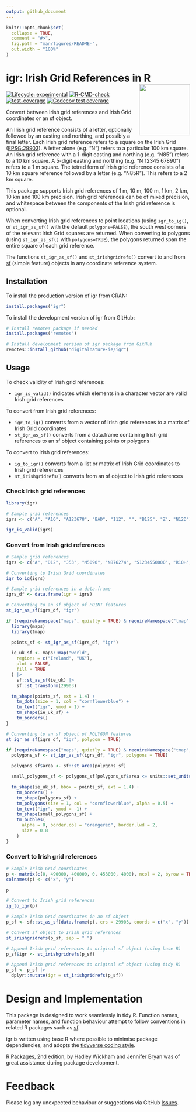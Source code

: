 ```yaml
---
output: github_document
---
```


<!-- README.md is generated from README.Rmd. Please edit that file -->

```r
knitr::opts_chunk$set(
  collapse = TRUE,
  comment = "#>",
  fig.path = "man/figures/README-",
  out.width = "100%"
)
```

# igr: Irish Grid References in R <img src="man/figures/logo.png" align="right" height="139" alt="" />

<!-- badges: start -->
[![Lifecycle: experimental](https://img.shields.io/badge/lifecycle-experimental-orange.svg)](https://lifecycle.r-lib.org/articles/stages.html#experimental)
<!-- [![CRAN status](https://www.r-pkg.org/badges/version/igr)](https://CRAN.R-project.org/package=igr) -->
[![R-CMD-check](https://github.com/digitalnature-ie/igr/actions/workflows/R-CMD-check.yaml/badge.svg)](https://github.com/digitalnature-ie/igr/actions/workflows/R-CMD-check.yaml)
[![test-coverage](https://github.com/digitalnature-ie/igr/actions/workflows/test-coverage.yaml/badge.svg)](https://github.com/digitalnature-ie/igr/actions/workflows/test-coverage.yaml)
[![Codecov test coverage](https://codecov.io/gh/digitalnature-ie/igr/branch/main/graph/badge.svg)](https://app.codecov.io/gh/digitalnature-ie/igr?branch=main)
<!-- badges: end -->

Convert between Irish grid references and Irish Grid coordinates or an sf object.

An Irish grid reference consists of a letter, optionally followed by an easting and northing, and possibly a final letter. Each Irish grid reference refers to a square on the Irish Grid ([EPSG:29903](https://epsg.io/29903)). A letter alone (e.g. "N") refers to a particular 100 km square. An Irish grid reference with a 1-digit easting and northing (e.g. "N85") refers to a 10 km square. A 5-digit easting and northing (e.g. "N 12345 67890") refers to a 1 m square. The tetrad form of Irish grid reference consists of a 10 km square reference followed by a letter (e.g. "N85R"). This refers to a 2 km square.

This package supports Irish grid references of 1 m, 10 m, 100 m, 1 km, 2 km, 10 km and 100 km precision. Irish grid references can be of mixed precision, and whitespace between the components of the Irish grid reference is optional.

When converting Irish grid references to point locations (using `igr_to_ig()`, or `st_igr_as_sf()` with the default `polygons=FALSE`), the south west corners of the relevant Irish Grid squares are returned. When converting to polygons (using `st_igr_as_sf()` with `polygons=TRUE`), the polygons returned span the entire square of each grid reference.

The functions `st_igr_as_sf()` and `st_irishgridrefs()` convert to and from [sf](https://r-spatial.github.io/sf/) (simple feature) objects in any coordinate reference system.

## Installation

To install the production version of igr from CRAN:

``` r
install.packages("igr")
```
To install the development version of igr from GitHub:

``` r
# Install remotes package if needed
install.packages("remotes")

# Install development version of igr package from GitHub
remotes::install_github("digitalnature-ie/igr")
```
## Usage

To check validity of Irish grid references:

* `igr_is_valid()` indicates which elements in a character vector are valid Irish grid references

To convert from Irish grid references:

* `igr_to_ig()` converts from a vector of Irish grid references to a matrix of Irish Grid coordinates
* `st_igr_as_sf()` converts from a data.frame containing Irish grid references to an sf object containing points or polygons

To convert to Irish grid references:

* `ig_to_igr()` converts from a list or matrix of Irish Grid coordinates to Irish grid references
* `st_irishgridrefs()` converts from an sf object to Irish grid references

### Check Irish grid references

```r
library(igr)

# Sample grid references
igrs <- c("A", "A16", "A123678", "BAD", "I12", "", "B125", "Z", "N12D")

igr_is_valid(igrs)
```

### Convert from Irish grid references

```r
# Sample grid references
igrs <- c("A", "D12", "J53", "M5090", "N876274", "S1234550000", "R10H", "X")

# Converting to Irish Grid coordinates
igr_to_ig(igrs)

# Sample grid references in a data.frame
igrs_df <- data.frame(igr = igrs)

# Converting to an sf object of POINT features
st_igr_as_sf(igrs_df, "igr")
```

```r
if (requireNamespace("maps", quietly = TRUE) & requireNamespace("tmap", quietly = TRUE)) {
  library(maps)
  library(tmap)

  points_sf <- st_igr_as_sf(igrs_df, "igr")

  ie_uk_sf <- maps::map("world",
    regions = c("Ireland", "UK"),
    plot = FALSE,
    fill = TRUE
  ) |>
    sf::st_as_sf(ie_uk) |>
    sf::st_transform(29903)

  tm_shape(points_sf, ext = 1.4) +
    tm_dots(size = 1, col = "cornflowerblue") +
    tm_text("igr", ymod = 1) +
    tm_shape(ie_uk_sf) +
    tm_borders()
}
```


```r
# Converting to an sf object of POLYGON features
st_igr_as_sf(igrs_df, "igr", polygon = TRUE)
```

```r
if (requireNamespace("maps", quietly = TRUE) & requireNamespace("tmap", quietly = TRUE)) {
  polygons_sf <- st_igr_as_sf(igrs_df, "igr", polygons = TRUE)

  polygons_sf$area <- sf::st_area(polygons_sf)

  small_polygons_sf <- polygons_sf[polygons_sf$area <= units::set_units(5000000, m^2), ]

  tm_shape(ie_uk_sf, bbox = points_sf, ext = 1.4) +
    tm_borders() +
    tm_shape(polygons_sf) +
    tm_polygons(size = 1, col = "cornflowerblue", alpha = 0.5) +
    tm_text("igr", ymod = -1) +
    tm_shape(small_polygons_sf) +
    tm_bubbles(
      alpha = 0, border.col = "orangered", border.lwd = 2,
      size = 0.8
    )
}
```

### Convert to Irish grid references

```r
# Sample Irish Grid coordinates
p <- matrix(c(0, 490000, 400000, 0, 453000, 4000), ncol = 2, byrow = TRUE)
colnames(p) <- c("x", "y")

p

# Convert to Irish grid references
ig_to_igr(p)

# Sample Irish Grid coordinates in an sf object
p_sf <- sf::st_as_sf(data.frame(p), crs = 29903, coords = c("x", "y"))

# Convert sf object to Irish grid references
st_irishgridrefs(p_sf, sep = " ")
```

```r
# Append Irish grid references to original sf object (using base R)
p_sf$igr <- st_irishgridrefs(p_sf)

# Append Irish grid references to original sf object (using tidy R)
p_sf <- p_sf |>
  dplyr::mutate(igr = st_irishgridrefs(p_sf))
```

# Design and Implementation

This package is designed to work seamlessly in tidy R. Function names, parameter names, and function behaviour attempt to follow conventions in related R packages such as [sf](https://r-spatial.github.io/sf/).

igr is written using base R where possible to minimise package dependencies, and adopts the [tidyverse coding style](https://style.tidyverse.org/). 

[R Packages](https://r-pkgs.org/), 2nd edition, by Hadley Wickham and Jennifer Bryan was of great assistance during package development.

# Feedback 

Please log any unexpected behaviour or suggestions via GitHub [Issues](https://github.com/digitalnature-ie/igr/issues).
